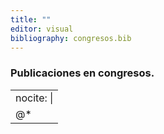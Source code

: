 ```yaml
---
title: ""
editor: visual
bibliography: congresos.bib
---
```


### Publicaciones en congresos.

---
nocite: |
  @*
---

::: {#refs}
:::
